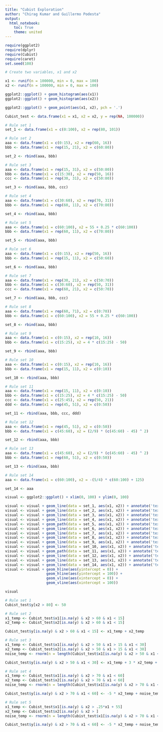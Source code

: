 ```yaml
---
title: "Cubist Exploration"
author: "Chirag Kumar and Guillermo Podesta"
output:
  html_notebook:
    toc: True
    theme: united
---
```



```r
require(ggplot2)
require(dplyr)
require(Cubist)
require(caret)
set.seed(108)
```


```r
# Create two variables, x1 and x2

x1 <- runif(n = 100000, min = 0, max = 100)
x2 <- runif(n = 100000, min = 0, max = 100)

ggplot2::ggplot() + geom_histogram(aes(x1))
ggplot2::ggplot() + geom_histogram(aes(x2))

ggplot2::ggplot() + geom_point(aes(x1, x2), pch = '.')

Cubist_test <- data.frame(x1 = x1, x2 = x2, y = rep(NA, 100000))

```


```r
# Rule set 1
set_1 <- data.frame(x1 = c(0:100), x2 = rep(80, 101))

# Rule set 2
aaa <- data.frame(x1 = c(0:15), x2 = rep(60, 16))
bbb <- data.frame(x1 = rep(15, 21), x2 = c(60:80))

set_2 <- rbind(aaa, bbb)

# Rule set 3
aaa <- data.frame(x1 = rep(15, 31), x2 = c(50:80))
bbb <- data.frame(x1 = c(15:30), x2 = rep(50, 16))
ccc <- data.frame(x1 = rep(30, 31), x2 = c(50:80))

set_3 <- rbind(aaa, bbb, ccc)

# Rule set 4
aaa <- data.frame(x1 = c(30:60), x2 = rep(70, 31))
bbb <- data.frame(x1 = rep(60, 11), x2 = c(70:80))

set_4 <- rbind(aaa, bbb)

# Rule set 5
aaa <- data.frame(x1 = c(60:100), x2 = 55 + 0.25 * c(60:100))
bbb <- data.frame(x1 = rep(60, 11), x2 = c(70:80))

set_5 <- rbind(aaa, bbb)

# Rule set 6
aaa <- data.frame(x1 = c(0:15), x2 = rep(50, 16))
bbb <- data.frame(x1 = rep(15, 11), x2 = c(50:60))

set_6 <- rbind(aaa, bbb)

# Rule set 7
aaa <- data.frame(x1 = rep(30, 21), x2 = c(50:70))
bbb <- data.frame(x1 = c(30:60), x2 = rep(50, 31))
ccc <- data.frame(x1 = rep(60, 21), x2 = c(50:70))

set_7 <- rbind(aaa, bbb, ccc)

# Rule set 8
aaa <- data.frame(x1 = rep(60, 71), x2 = c(0:70))
bbb <- data.frame(x1 = c(60:100), x2 = 55 + 0.25 * c(60:100))

set_8 <- rbind(aaa, bbb)

# Rule set 9
aaa <- data.frame(x1 = c(0:15), x2 = rep(10, 16))
bbb <- data.frame(x1 = c(15:25), x2 = 4 * c(15:25) - 50)

set_9 <- rbind(aaa, bbb)

# Rule set 10
aaa <- data.frame(x1 = c(0:15), x2 = rep(10, 16))
bbb <- data.frame(x1 = rep(15, 11), x2 = c(0:10))

set_10 <- rbind(aaa, bbb)

# Rule set 11
aaa <- data.frame(x1 = rep(15, 11), x2 = c(0:10))
bbb <- data.frame(x1 = c(15:25), x2 = 4 * c(15:25) - 50)
ccc <- data.frame(x1 = c(25:45), x2 = rep(50, 21))
ddd <- data.frame(x1 = rep(45, 51), x2 = c(0:50))

set_11 <- rbind(aaa, bbb, ccc, ddd)

# Rule set 12
aaa <- data.frame(x1 = rep(45, 51), x2 = c(0:50))
bbb <- data.frame(x1 = c(45:60), x2 = (2/9) * (c(45:60) - 45) ^ 2)

set_12 <- rbind(aaa, bbb)

# Rule set 13
aaa <- data.frame(x1 = c(45:60), x2 = (2/9) * (c(45:60) - 45) ^ 2)
bbb <- data.frame(x1 = rep(60, 51), x2 = c(0:50))

set_13 <- rbind(aaa, bbb)

# Rule set 14
aaa <- data.frame(x1 = c(60:100), x2 = -(5/4) * c(60:100) + 125)

set_14 <- aaa
```


```r

visual <- ggplot2::ggplot() + xlim(0, 100) + ylim(0, 100)

visual <- visual + geom_line(data = set_1, aes(x1, x2)) + annotate('text', x = 50, y = 90, label = 'Set 1', size = 4)
visual <- visual + geom_line(data = set_2, aes(x1, x2)) + annotate('text', x = 7.5, y = 70, label = 'Set 2', size = 4)
visual <- visual + geom_line(data = set_3, aes(x1, x2)) + annotate('text', x = 22.5, y = 65, label = 'Set 3', size = 4)
visual <- visual + geom_line(data = set_4, aes(x1, x2)) + annotate('text', x = 45, y = 75, label = 'Set 4', size = 4)
visual <- visual + geom_path(data = set_5, aes(x1, x2)) + annotate('text', x = 72, y = 77, label = 'Set 5', size = 4)
visual <- visual + geom_line(data = set_6, aes(x1, x2)) + annotate('text', x = 7.5, y = 55, label = 'Set 6', size = 4)
visual <- visual + geom_line(data = set_7, aes(x1, x2)) + annotate('text', x = 45, y = 60, label = 'Set 7', size = 4)
visual <- visual + geom_line(data = set_8, aes(x1, x2)) + annotate('text', x = 80, y = 65, label = 'Set 8', size = 4)
visual <- visual + geom_line(data = set_9, aes(x1, x2)) + annotate('text', x = 12.5, y = 30, label = 'Set 9', size = 4)
visual <- visual + geom_line(data = set_10, aes(x1, x2)) + annotate('text', x = 7.5, y = 5, label = 'Set 10', size = 4)
visual <- visual + geom_path(data = set_11, aes(x1, x2)) + annotate('text', x = 30, y = 25, label = 'Set 11', size = 4)
visual <- visual + geom_line(data = set_12, aes(x1, x2)) + annotate('text', x = 52.5, y = 45, label = 'Set 12', size = 4)
visual <- visual + geom_line(data = set_13, aes(x1, x2)) + annotate('text', x = 54, y = 4, label = 'Set 13', size = 4)
visual <- visual + geom_line(data = set_14, aes(x1, x2)) + annotate('text', x = 75, y = 15, label = 'Set 14', size = 4)
visual <- visual + geom_hline(aes(yintercept = 0)) +
                   geom_hline(aes(yintercept = 100)) +
                   geom_vline(aes(xintercept = 0)) +
                   geom_vline(aes(xintercept = 100))

visual

```


```r
# Rule set 1
Cubist_test$y[x2 > 80] <- 50

# Rule set 2
x1_temp <- Cubist_test$x1[is.na(y) & x2 > 60 & x1 < 15]
x2_temp <- Cubist_test$x2[is.na(y) & x2 > 60 & x1 < 15]

Cubist_test$y[is.na(y) & x2 > 60 & x1 < 15] <- x1_temp + x2_temp

# Rule set 3
x1_temp <- Cubist_test$x1[is.na(y) & x2 > 50 & x1 > 15 & x1 < 30]
x2_temp <- Cubist_test$x2[is.na(y) & x2 > 50 & x1 > 15 & x1 < 30]
noise_temp <- rnorm(n = length(Cubist_test$x1[is.na(y) & x2 > 50 & x1 < 30]), mean = 0, sd = 3)

Cubist_test$y[is.na(y) & x2 > 50 & x1 < 30] <- x1_temp + 3 * x2_temp + noise_temp

# Rule set 4
x1_temp <- Cubist_test$x1[is.na(y) & x2 > 70 & x1 < 60]
x2_temp <- Cubist_test$x2[is.na(y) & x2 > 70 & x1 < 60]
noise_temp <- rnorm(n = length(Cubist_test$x1[is.na(y) & x2 > 70 & x1 < 50]), mean = 0, sd = 7)

Cubist_test$y[is.na(y) & x2 > 70 & x1 < 60] <- -5 * x2_temp + noise_temp

# Rule set 5
x1_temp <- Cubist_test$x1[is.na(y) & x2 > .25*x1 + 55]
x2_temp <- Cubist_test$x2[is.na(y) & x2 > ]
noise_temp <- rnorm(n = length(Cubist_test$x1[is.na(y) & x2 > 70 & x1 < 50]), mean = 0, sd = 7)

Cubist_test$y[is.na(y) & x2 > 70 & x1 < 60] <- -5 * x2_temp + noise_temp


```




